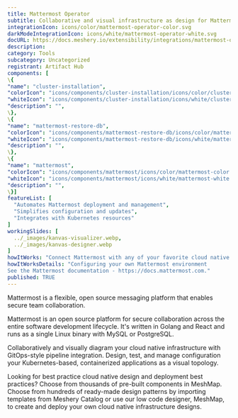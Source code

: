 ```yaml
---
title: Mattermost Operator
subtitle: Collaborative and visual infrastructure as design for Mattermost Operator
integrationIcon: icons/color/mattermost-operator-color.svg
darkModeIntegrationIcon: icons/white/mattermost-operator-white.svg
docURL: https://docs.meshery.io/extensibility/integrations/mattermost-operator
description: 
category: Tools
subcategory: Uncategorized
registrant: Artifact Hub
components: [
\{
"name": "cluster-installation",
"colorIcon": "icons/components/cluster-installation/icons/color/cluster-installation-color.svg",
"whiteIcon": "icons/components/cluster-installation/icons/white/cluster-installation-white.svg",
"description": "",
\},
\{
"name": "mattermost-restore-db",
"colorIcon": "icons/components/mattermost-restore-db/icons/color/mattermost-restore-db-color.svg",
"whiteIcon": "icons/components/mattermost-restore-db/icons/white/mattermost-restore-db-white.svg",
"description": "",
\},
\{
"name": "mattermost",
"colorIcon": "icons/components/mattermost/icons/color/mattermost-color.svg",
"whiteIcon": "icons/components/mattermost/icons/white/mattermost-white.svg",
"description": "",
\}]
featureList: [
  "Automates Mattermost deployment and management",
  "Simplifies configuration and updates",
  "Integrates with Kubernetes resources"
]
workingSlides: [
  ../_images/kanvas-visualizer.webp,
  ../_images/kanvas-designer.webp
]
howItWorks: "Connect Mattermost with any of your favorite cloud native apps in just a few clicks. Design, build, and automate anything for your work by integrating apps like Mattermost to create visual automated workflows. Choose from thousands of ready-made apps or use our no-code toolkit to connect to apps not yet in our library."
howItWorksDetails: "Configuring your own Mattermost environment
See the Mattermost documentation - https://docs.mattermost.com."
published: TRUE
---
```

<p>
Mattermost is a flexible, open source messaging platform that enables secure team collaboration.
</p>
<p>Mattermost is an open source platform for secure collaboration across the entire software development lifecycle. It's written in Golang and React and runs as a single Linux binary with MySQL or PostgreSQL.</p>
<p>
    Collaboratively and visually diagram your cloud native infrastructure with GitOps-style pipeline integration. Design, test, and manage configuration your Kubernetes-based, containerized applications as a visual topology.
</p>
<p>
    Looking for best practice cloud native design and deployment best practices? Choose from thousands of pre-built components in MeshMap. Choose from hundreds of ready-made design patterns by importing templates from Meshery Catalog or use our low code designer, MeshMap, to create and deploy your own cloud native infrastructure designs.
</p>
